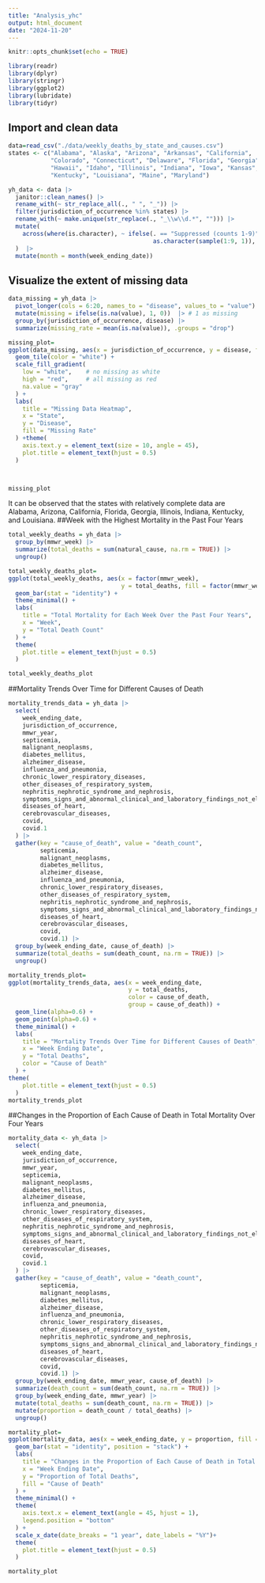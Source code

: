 ```yaml
---
title: "Analysis_yhc"
output: html_document
date: "2024-11-20"
---
```


```r
knitr::opts_chunk$set(echo = TRUE)
```

```r
library(readr)
library(dplyr)
library(stringr)
library(ggplot2)
library(lubridate)
library(tidyr)

```
## Import and clean data
```r
data=read_csv("./data/weekly_deaths_by_state_and_causes.csv") 
states <- c("Alabama", "Alaska", "Arizona", "Arkansas", "California", 
            "Colorado", "Connecticut", "Delaware", "Florida", "Georgia", 
            "Hawaii", "Idaho", "Illinois", "Indiana", "Iowa", "Kansas", 
            "Kentucky", "Louisiana", "Maine", "Maryland")

yh_data <- data |>
  janitor::clean_names() |>
  rename_with(~ str_replace_all(., " ", "_")) |>
  filter(jurisdiction_of_occurrence %in% states) |>
  rename_with(~ make.unique(str_replace(., "_\\w\\d.*", ""))) |>
  mutate(
    across(where(is.character), ~ ifelse(. == "Suppressed (counts 1-9)", 
                                         as.character(sample(1:9, 1)), .))
  )  |>
  mutate(month = month(week_ending_date)) 
```
## Visualize the extent of missing data
```r
data_missing = yh_data |>
  pivot_longer(cols = 6:20, names_to = "disease", values_to = "value") |>
  mutate(missing = ifelse(is.na(value), 1, 0))  |> # 1 as missing
  group_by(jurisdiction_of_occurrence, disease) |>
  summarize(missing_rate = mean(is.na(value)), .groups = "drop")

missing_plot=
ggplot(data_missing, aes(x = jurisdiction_of_occurrence, y = disease, fill = missing_rate)) +
  geom_tile(color = "white") +  
  scale_fill_gradient(
    low = "white",    # no missing as white
    high = "red",     # all missing as red
    na.value = "gray" 
  ) +
  labs(
    title = "Missing Data Heatmap",
    x = "State",
    y = "Disease",
    fill = "Missing Rate"
  ) +theme(
    axis.text.y = element_text(size = 10, angle = 45),
    plot.title = element_text(hjust = 0.5)
  )



missing_plot
```
It can be observed that the states with relatively complete data are Alabama, Arizona, California, Florida, Georgia, Illinois, Indiana, Kentucky, and Louisiana.
##Week with the Highest Mortality in the Past Four Years
```r
total_weekly_deaths = yh_data |>
  group_by(mmwr_week) |>
  summarize(total_deaths = sum(natural_cause, na.rm = TRUE)) |>
  ungroup()

total_weekly_deaths_plot=
ggplot(total_weekly_deaths, aes(x = factor(mmwr_week), 
                                y = total_deaths, fill = factor(mmwr_week))) +
  geom_bar(stat = "identity") +
  theme_minimal() +
  labs(
    title = "Total Mortality for Each Week Over the Past Four Years",
    x = "Week",
    y = "Total Death Count"
  ) +
  theme(
    plot.title = element_text(hjust = 0.5)
  )

total_weekly_deaths_plot
```
##Mortality Trends Over Time for Different Causes of Death
```r
mortality_trends_data = yh_data |>
  select(
    week_ending_date, 
    jurisdiction_of_occurrence, 
    mmwr_year,
    septicemia,
    malignant_neoplasms,
    diabetes_mellitus,
    alzheimer_disease,
    influenza_and_pneumonia,
    chronic_lower_respiratory_diseases,
    other_diseases_of_respiratory_system,
    nephritis_nephrotic_syndrome_and_nephrosis,
    symptoms_signs_and_abnormal_clinical_and_laboratory_findings_not_elsewhere_classified,
    diseases_of_heart,
    cerebrovascular_diseases,
    covid,
    covid.1
  ) |>
  gather(key = "cause_of_death", value = "death_count", 
         septicemia,
         malignant_neoplasms,
         diabetes_mellitus,
         alzheimer_disease,
         influenza_and_pneumonia,
         chronic_lower_respiratory_diseases,
         other_diseases_of_respiratory_system,
         nephritis_nephrotic_syndrome_and_nephrosis,
         symptoms_signs_and_abnormal_clinical_and_laboratory_findings_not_elsewhere_classified,
         diseases_of_heart,
         cerebrovascular_diseases,
         covid,
         covid.1) |>
  group_by(week_ending_date, cause_of_death) |>
  summarize(total_deaths = sum(death_count, na.rm = TRUE)) |>
  ungroup()

mortality_trends_plot=
ggplot(mortality_trends_data, aes(x = week_ending_date, 
                                  y = total_deaths,
                                  color = cause_of_death, 
                                  group = cause_of_death)) +
  geom_line(alpha=0.6) +
  geom_point(alpha=0.6) +
  theme_minimal() +
  labs(
    title = "Mortality Trends Over Time for Different Causes of Death",
    x = "Week Ending Date",
    y = "Total Deaths",
    color = "Cause of Death"
  ) +
theme(
    plot.title = element_text(hjust = 0.5)
  )
mortality_trends_plot
```
##Changes in the Proportion of Each Cause of Death in Total Mortality Over Four Years
```r
mortality_data <- yh_data |>
  select(
    week_ending_date, 
    jurisdiction_of_occurrence, 
    mmwr_year,
    septicemia,
    malignant_neoplasms,
    diabetes_mellitus,
    alzheimer_disease,
    influenza_and_pneumonia,
    chronic_lower_respiratory_diseases,
    other_diseases_of_respiratory_system,
    nephritis_nephrotic_syndrome_and_nephrosis,
    symptoms_signs_and_abnormal_clinical_and_laboratory_findings_not_elsewhere_classified,
    diseases_of_heart,
    cerebrovascular_diseases,
    covid,
    covid.1
  ) |>
  gather(key = "cause_of_death", value = "death_count", 
         septicemia,
         malignant_neoplasms,
         diabetes_mellitus,
         alzheimer_disease,
         influenza_and_pneumonia,
         chronic_lower_respiratory_diseases,
         other_diseases_of_respiratory_system,
         nephritis_nephrotic_syndrome_and_nephrosis,
         symptoms_signs_and_abnormal_clinical_and_laboratory_findings_not_elsewhere_classified,
         diseases_of_heart,
         cerebrovascular_diseases,
         covid,
         covid.1) |>
  group_by(week_ending_date, mmwr_year, cause_of_death) |>
  summarize(death_count = sum(death_count, na.rm = TRUE)) |>
  group_by(week_ending_date, mmwr_year) |>
  mutate(total_deaths = sum(death_count, na.rm = TRUE)) |>
  mutate(proportion = death_count / total_deaths) |>
  ungroup()

mortality_plot=
ggplot(mortality_data, aes(x = week_ending_date, y = proportion, fill = cause_of_death)) +
  geom_bar(stat = "identity", position = "stack") +
  labs(
    title = "Changes in the Proportion of Each Cause of Death in Total Mortality Over Four Years",
    x = "Week Ending Date",
    y = "Proportion of Total Deaths",
    fill = "Cause of Death"
  ) +
  theme_minimal() +
  theme(
    axis.text.x = element_text(angle = 45, hjust = 1),
    legend.position = "bottom"
  ) +
  scale_x_date(date_breaks = "1 year", date_labels = "%Y")+
  theme(
    plot.title = element_text(hjust = 0.5)
  )

mortality_plot


```

